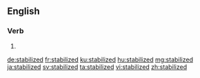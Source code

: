 ==English==

===Verb===
{{head|en|verb form}}

# {{en-past of|stabilize}}

[[de:stabilized]]
[[fr:stabilized]]
[[ku:stabilized]]
[[hu:stabilized]]
[[mg:stabilized]]
[[ja:stabilized]]
[[sv:stabilized]]
[[ta:stabilized]]
[[vi:stabilized]]
[[zh:stabilized]]
